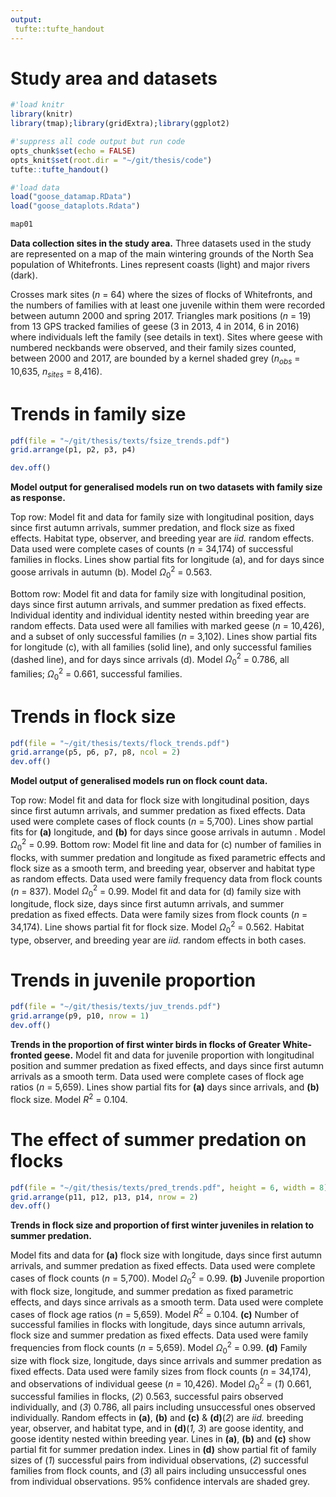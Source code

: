 ```yaml
---
output:
 tufte::tufte_handout
---
```


# Study area and datasets

```r
#'load knitr
library(knitr)
library(tmap);library(gridExtra);library(ggplot2)

#'suppress all code output but run code
opts_chunk$set(echo = FALSE)
opts_knit$set(root.dir = "~/git/thesis/code")
tufte::tufte_handout()

#'load data
load("goose_datamap.RData")
load("goose_dataplots.Rdata")
```

```r

map01

```

**Data collection sites in the study area.**
Three datasets used in the study are represented on a map of the main wintering grounds of the North Sea population of Whitefronts. Lines represent coasts (light) and major rivers (dark).

Crosses mark sites (*n* = 64) where the sizes of flocks of Whitefronts, and the numbers of families with at least one juvenile within them were recorded between autumn 2000 and spring 2017.
Triangles mark positions (*n* = 19) from 13 GPS tracked families of geese (3 in 2013, 4 in 2014, 6 in 2016) where individuals left the family (see details in text). Sites where geese with numbered neckbands were observed, and their family sizes counted, between 2000 and 2017, are bounded by a kernel shaded grey ($n_{obs}$ = 10,635, $n_{sites}$ = 8,416).

# Trends in family size

```r

pdf(file = "~/git/thesis/texts/fsize_trends.pdf")
grid.arrange(p1, p2, p3, p4)

dev.off()
```

**Model output for generalised models run on two datasets with family size as response.**

Top row: Model fit and data for family size with longitudinal position, days since first autumn arrivals, summer predation, and flock size as fixed effects. Habitat type, observer, and breeding year are *iid.* random effects. Data used were complete cases of counts (*n* = 34,174) of successful families in flocks. Lines show partial fits for longitude (a), and for days since goose arrivals in autumn (b). Model $\Omega^{2}_0$ = 0.563.

Bottom row: Model fit and data for family size with longitudinal position, days since first autumn arrivals, and summer predation as fixed effects. Individual identity and individual identity nested within breeding year are random effects. Data used were all families with marked geese (*n* = 10,426), and a subset of only successful families (*n* = 3,102). Lines show partial fits for longitude (c), with all families (solid line), and only successful families (dashed line), and for days since arrivals (d). Model $\Omega^{2}_0$ = 0.786, all families; $\Omega^{2}_0$ = 0.661, successful families.

\newpage
# Trends in flock size
```r
pdf(file = "~/git/thesis/texts/flock_trends.pdf")
grid.arrange(p5, p6, p7, p8, ncol = 2)
dev.off()
```

**Model output of generalised models run on flock count data.**

Top row: Model fit and data for flock size with longitudinal position, days since first autumn arrivals, and summer predation as fixed effects. Data used were complete cases of flock counts (*n* = 5,700). Lines show partial fits for **(a)** longitude, and **(b)** for days since goose arrivals in autumn . Model $\Omega^{2}_0$ = 0.99.
Bottom row: Model fit line and data for (c) number of families in flocks, with summer predation and longitude as fixed parametric effects and flock size as a smooth term, and breeding year, observer and habitat type as random effects. Data used were family frequency data from flock counts (*n*  = 837). Model $\Omega^{2}_0$ = 0.99. Model fit and data for (d) family size with longitude, flock size, days since first autumn arrivals, and summer predation as fixed effects. Data were family sizes from flock counts (*n* = 34,174). Line shows partial fit for flock size. Model $\Omega^{2}_0$ = 0.562.
Habitat type, observer, and breeding year are *iid.* random effects in both cases.

\newpage
# Trends in juvenile proportion

```r
pdf(file = "~/git/thesis/texts/juv_trends.pdf")
grid.arrange(p9, p10, nrow = 1)
dev.off()
```

**Trends in the proportion of first winter birds in flocks of Greater White-fronted geese.**
Model fit and data for juvenile proportion with longitudinal position and summer predation as fixed effects, and days since first autumn arrivals as a smooth term. Data used were complete cases of flock age ratios (*n* = 5,659). Lines show partial fits for **(a)** days since arrivals, and **(b)** flock size. Model $R^2$ = 0.104.

\newpage
# The effect of summer predation on flocks

```r
pdf(file = "~/git/thesis/texts/pred_trends.pdf", height = 6, width = 8)
grid.arrange(p11, p12, p13, p14, nrow = 2)
dev.off()
```

**Trends in flock size and proportion of first winter juveniles in relation to summer predation.**

Model fits and data for **(a)** flock size with longitude, days since first autumn arrivals, and summer predation as fixed effects. Data used were complete cases of flock counts (*n* = 5,700). Model $\Omega^{2}_0$ = 0.99.
**(b)** Juvenile proportion with flock size, longitude, and summer predation as fixed parametric effects, and days since arrivals as a smooth term. Data used were complete cases of flock age ratios (*n* = 5,659). Model $R^2$ = 0.104.
**(c)** Number of successful families in flocks with longitude, days since autumn arrivals, flock size and summer predation as fixed effects. Data used were family frequencies from flock counts (*n* = 5,659). Model $\Omega^{2}_0$ = 0.99.
**(d)** Family size with flock size, longitude, days since arrivals and summer predation as fixed effects. Data used were family sizes from flock counts (*n* = 34,174), and observations of individual geese (*n* = 10,426). Model $\Omega^{2}_0$ = (*1*) 0.661, successful families in flocks, (*2*) 0.563, successful pairs observed individually, and (*3*) 0.786, all pairs including unsuccessful ones observed individually. Random effects in **(a)**, **(b)** and **(c)** & **(d)**(*2*) are *iid.* breeding year, observer, and habitat type, and in **(d)**(_1, 3_) are goose identity, and goose identity nested within breeding year.
Lines in **(a)**, **(b)** and **(c)** show partial fit for summer predation index. Lines in **(d)** show partial fit of family sizes of (*1*) successful pairs from individual observations, (*2*) successful families from flock counts, and (*3*) all pairs including unsuccessful ones from individual observations. 95% confidence intervals are shaded grey.

